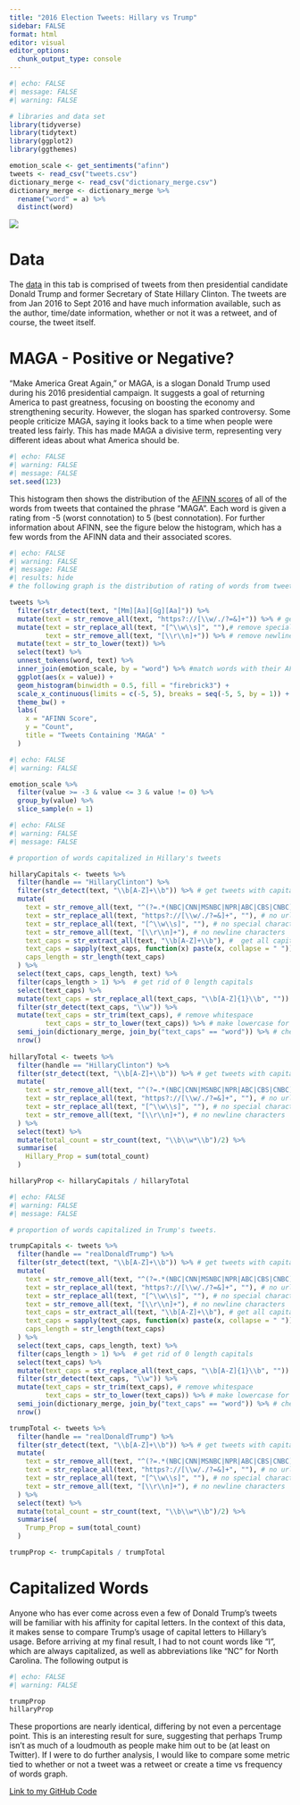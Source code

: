 ```yaml
---
title: "2016 Election Tweets: Hillary vs Trump"
sidebar: FALSE
format: html
editor: visual
editor_options: 
  chunk_output_type: console
---
```


```r
#| echo: FALSE
#| message: FALSE
#| warning: FALSE

# libraries and data set 
library(tidyverse)
library(tidytext)
library(ggplot2)
library(ggthemes)

emotion_scale <- get_sentiments("afinn")
tweets <- read_csv("tweets.csv")
dictionary_merge <- read_csv("dictionary_merge.csv")
dictionary_merge <- dictionary_merge %>%
  rename("word" = a) %>%
  distinct(word)
```

![](images/Hillary_trump.jpg){fig-align="center"}

# Data

The [data](https://www.kaggle.com/datasets/benhamner/clinton-trump-tweets) in this tab is comprised of tweets from then presidential candidate Donald Trump and former Secretary of State Hillary Clinton. The tweets are from Jan 2016 to Sept 2016 and have much information available, such as the author, time/date information, whether or not it was a retweet, and of course, the tweet itself.

# MAGA - Positive or Negative?

"Make America Great Again," or MAGA, is a slogan Donald Trump used during his 2016 presidential campaign. It suggests a goal of returning America to past greatness, focusing on boosting the economy and strengthening security. However, the slogan has sparked controversy. Some people criticize MAGA, saying it looks back to a time when people were treated less fairly. This has made MAGA a divisive term, representing very different ideas about what America should be. 

```r
#| echo: FALSE
#| warning: FALSE
#| message: FALSE
set.seed(123)
```

This histogram then shows the distribution of the [AFINN scores](https://afit-r.github.io/sentiment_analysis) of all of the words from tweets that contained the phrase "MAGA". Each word is given a rating from -5 (worst connotation) to 5 (best connotation). For further information about AFINN, see the figure below the histogram, which has a few words from the AFINN data and their associated scores. 

```r
#| echo: FALSE
#| warning: FALSE
#| message: FALSE
#| results: hide
# the following graph is the distribution of rating of words from tweets that contain "MAGA" in them. 

tweets %>%
  filter(str_detect(text, "[Mm][Aa][Gg][Aa]")) %>%
  mutate(text = str_remove_all(text, "https?://[\\w/./?=&]+")) %>% # get rid of URLs
  mutate(text = str_replace_all(text, "[^\\w\\s]", ""),# remove special characters
         text = str_remove_all(text, "[\\r\\n]+")) %>% # remove newline characters
  mutate(text = str_to_lower(text)) %>%
  select(text) %>%
  unnest_tokens(word, text) %>%
  inner_join(emotion_scale, by = "word") %>% #match words with their AFINN score
  ggplot(aes(x = value)) +
  geom_histogram(binwidth = 0.5, fill = "firebrick3") +
  scale_x_continuous(limits = c(-5, 5), breaks = seq(-5, 5, by = 1)) +
  theme_bw() +
  labs(
    x = "AFINN Score",
    y = "Count",
    title = "Tweets Containing 'MAGA' "
  )
```

```r
#| echo: FALSE
#| warning: FALSE

emotion_scale %>%
  filter(value >= -3 & value <= 3 & value != 0) %>%
  group_by(value) %>%
  slice_sample(n = 1)
```

```r
#| echo: FALSE
#| warning: FALSE
#| message: FALSE

# proportion of words capitalized in Hillary's tweets

hillaryCapitals <- tweets %>%
  filter(handle == "HillaryClinton") %>%
  filter(str_detect(text, "\\b[A-Z]+\\b")) %>% # get tweets with capital words
  mutate(
    text = str_remove_all(text, "^(?=.*(NBC|CNN|MSNBC|NPR|ABC|CBS|CNBC)).*$"), #no news 
    text = str_replace_all(text, "https?://[\\w/./?=&]+", ""), # no urls
    text = str_replace_all(text, "[^\\w\\s]", ""), # no special characters
    text = str_remove_all(text, "[\\r\\n]+"), # no newline characters
    text_caps = str_extract_all(text, "\\b[A-Z]+\\b"), #  get all capital words
    text_caps = sapply(text_caps, function(x) paste(x, collapse = " ")),
    caps_length = str_length(text_caps)
  ) %>%
  select(text_caps, caps_length, text) %>%
  filter(caps_length > 1) %>%  # get rid of 0 length capitals 
  select(text_caps) %>%
  mutate(text_caps = str_replace_all(text_caps, "\\b[A-Z]{1}\\b", "")) %>% #get rid of standalone capitals like I, A, etc. 
  filter(str_detect(text_caps, "\\w")) %>%
  mutate(text_caps = str_trim(text_caps), # remove whitespace
         text_caps = str_to_lower(text_caps)) %>% # make lowercase for joining purposes
  semi_join(dictionary_merge, join_by("text_caps" == "word")) %>% # check against english dictionary, remove non-english words, acronyms, etc. 
  nrow()
  
hillaryTotal <- tweets %>%
  filter(handle == "HillaryClinton") %>%
  filter(str_detect(text, "\\b[A-Z]+\\b")) %>% # get tweets with capital words
  mutate(
    text = str_remove_all(text, "^(?=.*(NBC|CNN|MSNBC|NPR|ABC|CBS|CNBC)).*$"), #no news 
    text = str_replace_all(text, "https?://[\\w/./?=&]+", ""), # no urls
    text = str_replace_all(text, "[^\\w\\s]", ""), # no special characters
    text = str_remove_all(text, "[\\r\\n]+"), # no newline characters
  ) %>%
  select(text) %>%
  mutate(total_count = str_count(text, "\\b\\w*\\b")/2) %>%
  summarise(
    Hillary_Prop = sum(total_count)
  )

hillaryProp <- hillaryCapitals / hillaryTotal
```

```r
#| echo: FALSE
#| warning: FALSE
#| message: FALSE

# proportion of words capitalized in Trump's tweets. 

trumpCapitals <- tweets %>%
  filter(handle == "realDonaldTrump") %>%
  filter(str_detect(text, "\\b[A-Z]+\\b")) %>% # get tweets with capital words
  mutate(
    text = str_remove_all(text, "^(?=.*(NBC|CNN|MSNBC|NPR|ABC|CBS|CNBC)).*$"), #no news 
    text = str_replace_all(text, "https?://[\\w/./?=&]+", ""), # no urls
    text = str_replace_all(text, "[^\\w\\s]", ""), # no special characters
    text = str_remove_all(text, "[\\r\\n]+"), # no newline characters
    text_caps = str_extract_all(text, "\\b[A-Z]+\\b"), # get all capital words
    text_caps = sapply(text_caps, function(x) paste(x, collapse = " ")),
    caps_length = str_length(text_caps)
  ) %>%
  select(text_caps, caps_length, text) %>%
  filter(caps_length > 1) %>%  # get rid of 0 length capitals 
  select(text_caps) %>%
  mutate(text_caps = str_replace_all(text_caps, "\\b[A-Z]{1}\\b", "")) %>% #get rid of standalone capitals like I, A, etc. 
  filter(str_detect(text_caps, "\\w")) %>%
  mutate(text_caps = str_trim(text_caps), # remove whitespace
         text_caps = str_to_lower(text_caps)) %>% # make lowercase for joining purposes
  semi_join(dictionary_merge, join_by("text_caps" == "word")) %>% # check against english dictionary, remove non-english words, acronyms, etc. 
  nrow()

trumpTotal <- tweets %>%
  filter(handle == "realDonaldTrump") %>%
  filter(str_detect(text, "\\b[A-Z]+\\b")) %>% # get tweets with capital words
  mutate(
    text = str_remove_all(text, "^(?=.*(NBC|CNN|MSNBC|NPR|ABC|CBS|CNBC)).*$"), #no news 
    text = str_replace_all(text, "https?://[\\w/./?=&]+", ""), # no urls
    text = str_replace_all(text, "[^\\w\\s]", ""), # no special characters
    text = str_remove_all(text, "[\\r\\n]+"), # no newline characters
  ) %>%
  select(text) %>%
  mutate(total_count = str_count(text, "\\b\\w*\\b")/2) %>%
  summarise(
    Trump_Prop = sum(total_count)
  )

trumpProp <- trumpCapitals / trumpTotal
```

# Capitalized Words

Anyone who has ever come across even a few of Donald Trump's tweets will be familiar with his affinity for capital letters. In the context of this data, it makes sense to compare Trump's usage of capital letters to Hillary's usage. Before arriving at my final result, I had to not count words like "I", which are always capitalized, as well as abbreviations like "NC" for North Carolina. The following output is 

```r
#| echo: FALSE
#| warning: FALSE

trumpProp
hillaryProp
```

These proportions are nearly identical, differing by not even a percentage point. This is an interesting result for sure, suggesting that perhaps Trump isn't as much of a loudmouth as people make him out to be (at least on Twitter). If I were to do further analysis, I would like to compare some metric tied to whether or not a tweet was a retweet or create a time vs frequency of words graph. 

[Link to my GitHub Code](https://github.com/ApexWookiee/wfenske05)
